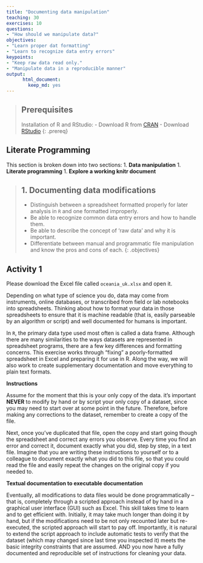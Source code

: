 ```yaml
---
title: "Documenting data manipulation"
teaching: 30
exercises: 10
questions:
- "How should we manipulate data?"
objectives:
- "Learn proper dat formatting"
- "Learn to recognize data entry errors"
keypoints:
- "Keep raw data read only."
- "Manipulate data in a reproducible manner"
output:  
      html_document: 
        keep_md: yes
---
```

> ## Prerequisites
> Installation of R and RStudio:
> - Download R from [CRAN](https://cran.r-project.org/)
> - Download [RStudio](https://www.rstudio.com/products/rstudio/download/)
{: .prereq}

## Literate Programming

This section is broken down into two sections:
1. **Data manipulation**
1. **Literate programming**
1. **Explore a working knitr document**

> ## 1. Documenting data modifications
> - Distinguish between a spreadsheet formatted properly for later analysis in `R` and one formatted improperly.
> - Be able to recognize common data entry errors and how to handle them.
> - Be able to describe the concept of 'raw data' and why it is important.
> - Differentiate between manual and programmatic file manipulation and know the pros and cons of each.
{: .objectives}

## Activity 1
Please download the Excel file called `oceania_uk.xlsx` and open it.

Depending on what type of science you do, data may come from instruments, online databases, or transcribed from field or lab notebooks into spreadsheets. Thinking about how to format your data in those spreadsheets to ensure that it is machine readable (that is, easily parseable by an algorithm or script) and well documented for humans is important.

In `R`, the primary data type used most often is called a data frame. Although there are many similarities to the ways datasets are represented in spreadsheet programs, there are a few key differences and formatting concerns. This exercise works through "fixing" a poorly-formatted spreadsheet in Excel and preparing it for use in R. Along the way, we will also work to create supplementary documentation and move everything to plain text formats.

**Instructions**

Assume for the moment that this is your only copy of the data. it's important **NEVER** to modify by hand or by script your only copy of a dataset, since you may need to start over at some point in the future. Therefore, before making any corrections to the dataset, remember to create a copy of the file.

Next, once you've duplicated that file, open the copy and start going though the spreadsheet and correct any errors you observe. Every time you find an error and correct it, document exactly what you did, step by step, in a text file. Imagine that you are writing these instructions to yourself or to a colleague to document exactly what you did to this file, so that you could read the file and easily repeat the changes on the original copy if you needed to.

**Textual documentation to executable documentation**

Eventually, all modifications to data files would be done programmatically -- that is, completely through a scripted approach instead of by hand in a graphical user interface (GUI) such as Excel. This skill takes time to learn and to get efficient with. Initially, it may take much longer than doing it by hand, but if the modifications need to be not only recounted later but re-executed, the scripted approach will start to pay off. Importantly, it is natural to extend the script approach to include automatic tests to verify that the dataset (which may changed since last time you inspected it) meets the basic integrity constraints that are assumed. AND you now have a fully documented and reproducible set of instructions for cleaning your data.
